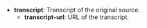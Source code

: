 * '''transcript''': Transcript of the original source.
** '''transcript-url''': URL of the transcript.